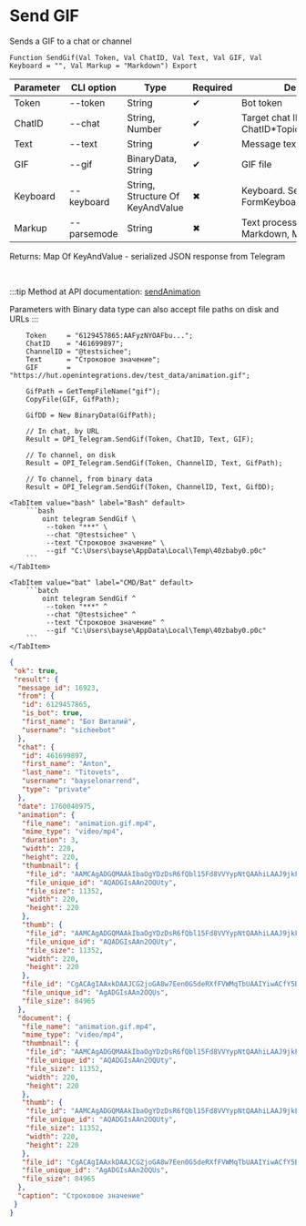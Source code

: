 ﻿---
sidebar_position: 6
description: Send GIF and other functions to work with Telegram in the Open Integration Package, a free open-source integration library for 1C:Enterprise 8, OneScript and CLI
keywords: [1C, 1С, 1С:Enterprise, 1С:Enterprise 8.3, API, Integration, Services, Exchange, OneScript, CLI, Telegram]
---


# Send GIF
 Sends a GIF to a chat or channel



`Function SendGif(Val Token, Val ChatID, Val Text, Val GIF, Val Keyboard = "", Val Markup = "Markdown") Export`

  | Parameter | CLI option | Type | Required | Description |
  |-|-|-|-|-|
  | Token | --token | String | &#x2714; | Bot token |
  | ChatID | --chat | String, Number | &#x2714; | Target chat ID or ChatID*TopicID |
  | Text | --text | String | &#x2714; | Message text |
  | GIF | --gif | BinaryData, String | &#x2714; | GIF file |
  | Keyboard | --keyboard | String, Structure Of KeyAndValue | &#x2716; | Keyboard. See FormKeyboardFromButtonArray |
  | Markup | --parsemode | String | &#x2716; | Text processing type (HTML, Markdown, MarkdownV2) |

  
  Returns:  Map Of KeyAndValue - serialized JSON response from Telegram

<br/>

:::tip
Method at API documentation: [sendAnimation](https://core.telegram.org/bots/api#sendanimation)

Parameters with Binary data type can also accept file paths on disk and URLs
:::
<br/>


```bsl title="1C:Enterprise/OneScript code example"
    Token     = "6129457865:AAFyzNYOAFbu...";
    ChatID    = "461699897";
    ChannelID = "@testsichee";
    Text      = "Строковое значение";
    GIF       = "https://hut.openintegrations.dev/test_data/animation.gif";

    GifPath = GetTempFileName("gif");
    CopyFile(GIF, GifPath);

    GifDD = New BinaryData(GifPath);

    // In chat, by URL
    Result = OPI_Telegram.SendGif(Token, ChatID, Text, GIF);

    // To channel, on disk
    Result = OPI_Telegram.SendGif(Token, ChannelID, Text, GifPath);

    // To channel, from binary data
    Result = OPI_Telegram.SendGif(Token, ChannelID, Text, GifDD);
```
 

 <Tabs>
  
    <TabItem value="bash" label="Bash" default>
        ```bash
            oint telegram SendGif \
             --token "***" \
             --chat "@testsichee" \
             --text "Строковое значение" \
             --gif "C:\Users\bayse\AppData\Local\Temp\40zbaby0.p0c"
        ```
    </TabItem>
  
    <TabItem value="bat" label="CMD/Bat" default>
        ```batch
            oint telegram SendGif ^
             --token "***" ^
             --chat "@testsichee" ^
             --text "Строковое значение" ^
             --gif "C:\Users\bayse\AppData\Local\Temp\40zbaby0.p0c"
        ```
    </TabItem>
</Tabs>


```json title="Result"
{
 "ok": true,
 "result": {
  "message_id": 16923,
  "from": {
   "id": 6129457865,
   "is_bot": true,
   "first_name": "Бот Виталий",
   "username": "sicheebot"
  },
  "chat": {
   "id": 461699897,
   "first_name": "Anton",
   "last_name": "Titovets",
   "username": "bayselonarrend",
   "type": "private"
  },
  "date": 1760040975,
  "animation": {
   "file_name": "animation.gif.mp4",
   "mime_type": "video/mp4",
   "duration": 3,
   "width": 220,
   "height": 220,
   "thumbnail": {
    "file_id": "AAMCAgADGQMAAkIbaOgYDzDsR6fQbl15Fd8VVYypNtQAAhiLAAJ9jkFLkGGRrspcojABAAdtAAM2BA",
    "file_unique_id": "AQADGIsAAn2OQUty",
    "file_size": 11352,
    "width": 220,
    "height": 220
   },
   "thumb": {
    "file_id": "AAMCAgADGQMAAkIbaOgYDzDsR6fQbl15Fd8VVYypNtQAAhiLAAJ9jkFLkGGRrspcojABAAdtAAM2BA",
    "file_unique_id": "AQADGIsAAn2OQUty",
    "file_size": 11352,
    "width": 220,
    "height": 220
   },
   "file_id": "CgACAgIAAxkDAAJCG2joGA8w7Een0G5deRXfFVWMqTbUAAIYiwACfY5BS5Bhka7KXKIwNgQ",
   "file_unique_id": "AgADGIsAAn2OQUs",
   "file_size": 84965
  },
  "document": {
   "file_name": "animation.gif.mp4",
   "mime_type": "video/mp4",
   "thumbnail": {
    "file_id": "AAMCAgADGQMAAkIbaOgYDzDsR6fQbl15Fd8VVYypNtQAAhiLAAJ9jkFLkGGRrspcojABAAdtAAM2BA",
    "file_unique_id": "AQADGIsAAn2OQUty",
    "file_size": 11352,
    "width": 220,
    "height": 220
   },
   "thumb": {
    "file_id": "AAMCAgADGQMAAkIbaOgYDzDsR6fQbl15Fd8VVYypNtQAAhiLAAJ9jkFLkGGRrspcojABAAdtAAM2BA",
    "file_unique_id": "AQADGIsAAn2OQUty",
    "file_size": 11352,
    "width": 220,
    "height": 220
   },
   "file_id": "CgACAgIAAxkDAAJCG2joGA8w7Een0G5deRXfFVWMqTbUAAIYiwACfY5BS5Bhka7KXKIwNgQ",
   "file_unique_id": "AgADGIsAAn2OQUs",
   "file_size": 84965
  },
  "caption": "Строковое значение"
 }
}
```
